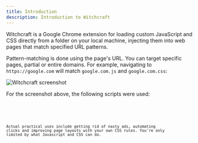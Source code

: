 ```yaml
---
title: Introduction
description: Introduction to Witchcraft
---
```



Witchcraft is a Google Chrome extension for loading custom JavaScript and CSS directly from a folder on your local machine, injecting them into web pages that match specified URL patterns.

Pattern-matching is done using the page's URL. You can target specific pages, partial or entire domains. For example, navigating to `https://google.com` will match `google.com.js` and `google.com.css`:

<Image src={exampleImage} alt="Witchcraft screenshot" />

For the screenshot above, the following scripts were used:

<Code code={exampleJs} lang="javascript" title="google.com.js" />

<Code code={exampleCss} lang="javascript" title="google.com.css" />

Actual practical uses include getting rid of nasty ads, automating clicks and improving page layouts with your own CSS rules. You're only limited by what Javascript and CSS can do.
